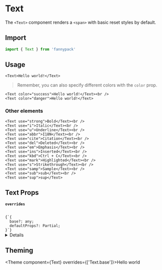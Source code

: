 
# Text

The `<Text>` component renders a `<span>` with basic reset styles by default.

## Import

```jsx
import { Text } from 'fannypack'
```

## Usage

```jsx-live
<Text>Hello world!</Text>
```

> Remember, you can also specify different colors with the `color` prop.

```jsx-live
<Text color="success">Hello world!</Text><br />
<Text color="danger">Hello world!</Text>
```

### Other elements

```jsx-live
<Text use="strong">Bold</Text><br />
<Text use="i">Italic</Text><br />
<Text use="u">Underline</Text><br />
<Text use="abbr">I18N</Text><br />
<Text use="cite">Citation</Text><br />
<Text use="del">Deleted</Text><br />
<Text use="em">Emphasis</Text><br />
<Text use="ins">Inserted</Text><br />
<Text use="kbd">Ctrl + C</Text><br />
<Text use="mark">Highlighted</Text><br />
<Text use="s">Strikethrough</Text><br />
<Text use="samp">Sample</Text><br />
<Text use="sub">sub</Text><br />
<Text use="sup">sup</Text>
```

## Text Props

<!-- Automatically generated -->

**<Code marginRight="major-1">overrides</Code>**  

<Code isBlock palette="primary" fontSize="150" padding="minor-1" marginBottom="major-2">
{`{
  base?: any;
  defaultProps?: Partial<TextProps>;
}`}
</Code>

<Box marginBottom="major-4" />

<details><Box use="summary" marginBottom="major-4">Inherits <code><strong>&#60;Box&#62;</strong></code> props</Box>

**<Code marginRight="major-1">use</Code>**  

<Code isBlock palette="primary" fontSize="150" padding="minor-1" marginBottom="major-2">
{`string
  | ComponentClass<any, any>
  | FunctionComponent<any>`}
</Code>

<Box marginBottom="major-4" />

**<Code marginRight="major-1">className</Code>** <Code fontSize="150" palette="primary">string</Code> 

<Box marginBottom="major-4" />

**<Code marginRight="major-1">children</Code>**  

<Code isBlock palette="primary" fontSize="150" padding="minor-1" marginBottom="major-2">
{`string
  | number
  | boolean
  | {}
  | ReactElement<any, string
  | ((props: any) => ReactElement<any, string
  | ...
  | (new (props: any) => Component<any, any, any>)>)
  | (new (props: any) => Component<any, any, any>)>
  | ReactNodeArray
  | ReactPortal
  | ((props: BoxProps) => ReactNode)`}
</Code>

<Box marginBottom="major-4" />

**<Code marginRight="major-1">altitude</Code>** <Code fontSize="150" palette="primary">string</Code> 

<Box marginBottom="major-4" />

**<Code marginRight="major-1">showBreakpoint</Code>** <Code fontSize="150" palette="primary">string</Code> 

<Box marginBottom="major-4" />

**<Code marginRight="major-1">hiddenBreakpoint</Code>** <Code fontSize="150" palette="primary">string</Code> 

<Box marginBottom="major-4" />

**<Code marginRight="major-1">elementRef</Code>** <Code fontSize="150" palette="primary">((instance: any) =&#62; void) | RefObject&#60;any&#62;</Code> 

<Box marginBottom="major-4" />

</details>

        

## Theming

<Theme component={Text} overrides={['Text.base']}>Hello world</Theme>
